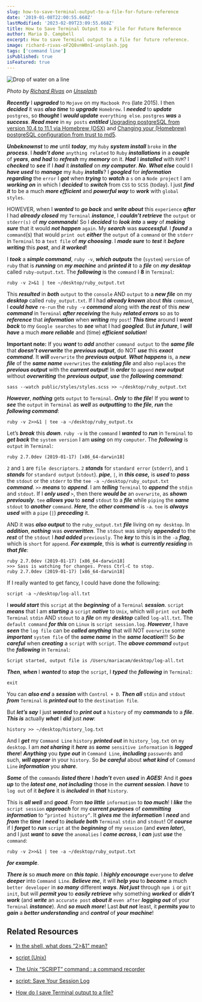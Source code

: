 ```yaml
---
slug: how-to-save-terminal-output-to-a-file-for-future-reference
date: '2019-01-08T22:00:55.668Z'
lastModified: '2023-02-09T23:09:55.668Z'
title: How to Save Terminal Output to a File for Future Reference
author: Maria D. Campbell
excerpt: How to save Terminal output to a file for future reference.
image: richard-rivas-oF2Q8vnW0nI-unsplash.jpg
tags: ['command line']
isPublished: true
isFeatured: true
---
```


![Drop of water on a line](richard-rivas-oF2Q8vnW0nI-unsplash.jpg)

*Photo by [Richard Rivas](https://unsplash.com/@richardrivas) on [Unsplash](https://unsplash.com/photos/oF2Q8vnW0nI)*

***Recently*** I ***upgraded*** to `Mojave` on my `Macbook Pro` (late 2015). I then
***decided*** it was ***also time*** to ***upgrade*** `Homebrew`. I ***needed*** to ***update*** `postgres`, so ***thought*** I ***would update*** `everything else`. `postgres` ***was*** a ***success***. ***Read more*** in `my posts` ***entitled*** [Upgrading postgreSQL from version 10.4 to 11.1 via Homebrew (OSX)](/posts/upgrading-postgresql-from-version-104-to-111-via-homebrew-osx/) and [Changing your (Homebrew) postgreSQL configuration from trust to md5](/posts/changing-your-homebrew-postgresql-configuration-from-trust-to-md5/).

***Unbeknownst*** to ***me*** until ***today***, my `Ruby` ***system install*** `broke` in ***the process***. I ***hadn’t done*** `anything related` to `Ruby` ***installations*** in a ***couple*** of ***years***, ***and had*** to ***refresh*** my ***memory*** on it. ***Had*** I ***installed*** with `RVM`? I ***checked*** to ***see*** if I ***had*** it ***installed*** on ***my computer***. ***No***. ***What else*** could I ***have used*** to
**_manage_** my `Ruby` ***installs***? I ***googled*** for ***information regarding*** the `error`
I ***got*** when ***trying*** to ***watch*** a `s` on a `Node project` I am ***working on*** in which I ***decided*** to ***switch*** from `CSS` to `SCSS` (today). I just ***find it*** to
be a much ***more efficient*** and ***powerful way*** to ***work*** with `global styles`.

HOWEVER, when I ***wanted*** to ***go back*** and ***write about*** this `experience` ***after*** I had ***already closed*** my `Terminal` **_instance_**, I ***couldn’t retrieve*** the `output`
or `stderr(s)` of ***my commands***! So I ***decided*** to ***look into*** a ***way*** of ***making sure*** that it would ***not happen*** `again`. My ***search*** was ***successful***. I ***found*** a `command`(s) that would `print out` ***either*** the `output` of a `command` or the `stderr` in
`Terminal` to a `text file` of ***my choosing***. I ***made sure*** to ***test*** it ***before writing*** this ***post***, and ***it worked***!

I ***took*** a ***simple command***, `ruby -v`, ***which outputs*** the (`system`) `version` of `ruby` that is ***running*** on ***my machine*** and ***printed it*** to a ***file*** on ***my desktop*** called `ruby-output.txt`. The ***following*** is the `command` I **8** in `Terminal`:

```shell
ruby -v 2>&1 | tee ~/desktop/ruby_output.txt
```

This **_resulted_** in ***both*** `output` to the `console` AND `output` to a **_new file_** on my ***desktop*** called `ruby_output.txt`. If I had ***already known*** about
***this*** `command`, I ***could have*** `re-run` the `ruby -v` ***command*** along with ***the rest*** of this ***new command*** in `Terminal` ***after receiving*** the `Ruby` ***related errors*** so as to ***reference*** that ***information*** when ***writing*** my `post`! ***This time*** around I ***went back*** to my `Google searches` to ***see*** what I had ***googled***. But ***in future***, I ***will have*** a much ***more reliable*** and (time) ***efficient solution***!

**Important note:** If you ***want*** to ***add*** another `command output` to the
**_same file_** that **_doesn’t overwrite_** the ***previous output***, do NOT ***use***
this ***exact command***. It **_will_** `overwrite` the ***previous output***. ***What
happens*** is, a ***new file*** of the ***same name*** `overwrites` the ***existing file*** and also
`replaces` the ***previous output*** with the ***current output***! In ***order*** to `append`
**_new output_** without **_overwriting_** the ***previous output***, ***use*** the
***following command***:

```shell
sass --watch public/styles/styles.scss >> ~/desktop/ruby_output.txt
```

**_However_**, ***nothing*** gets `output` to `Terminal`. ***Only*** to ***the file***! If you
***want*** to ***see*** the `output` in `Terminal` as ***well*** as ***outputting*** to ***the file***, ***run*** the ***following command***:

```shell
ruby -v 2>>&1 | tee -a ~/desktop/ruby_output.tx
```

Let’s ***break*** this ***down***. `ruby -v` is the `command` I ***wanted*** to ***run*** in `Terminal` to ***get back*** the `system version` I am ***using*** on my `computer`. The ***following*** is `output` in `Terminal`:

```shell
ruby 2.7.0dev (2019-01-17) [x86_64-darwin18]
```

`2` and `1` are `file descriptors`. `2` ***stands*** for `standard error` (`stderr`),
and `1` ***stands*** for `standard output` (`stdout`). ***pipe***, `|`, in ***this case,*** is
***used*** to **_pass_** the `stdout` or the `stderr` to the
`tee -a ~/desktop/ruby_output.txt` ***command***. `>>` ***means*** to ***append***. I am ***telling*** `Terminal` to **_append_** the `stdin` and `stdout`. If I ***only used*** `>`, then
there ***would be*** an `overwrite`, as ***shown previously***. `tee` ***allows you*** to
**_send_** `stdout` to a ***file*** while `piping` the **_same_** `stdout` to
**_another_** `command`. ***Here***, the **_other command_** is `-a`. `tee` is
***always used*** with a `pipe` (`|`) **_preceding_** it.

AND it was ***also output*** to the `ruby_output.txt` ***file*** living on `my desktop`. In
***addition***, **_nothing_** was **_overwritten_**. The `stdout` was simply **_appended_**
to the ***rest*** of the `stdout` I ***had added*** `previously`. The ***key*** to this is in the `-a` **_flag_**, which is `short` for `append`. ***For example***, this is ***what*** is
***currently residing*** in ***that file***:

```shell
ruby 2.7.0dev (2019-01-17) [x86_64-darwin18]
>>> Sass is watching for changes. Press Ctrl-C to stop.
ruby 2.7.0dev (2019-01-17) [x86_64-darwin18]
```

If I really wanted to get fancy, I could have done the following:

```shell
script -a ~/desktop/log-all.txt
```

I ***would start*** this `script` at the **_beginning_** of a `Terminal` ***session***.
`script` ***means*** that I am ***starting*** a `script` **_native_** to `Unix`, which
will `print out` **_both_** `Terminal` `stdin` AND `stdout` to a ***file*** on my
***desktop*** called `log-all.txt`. The `default command` ***for this*** on `Linux` is
`script session.log`. ***However***, I have ***seen*** the `log file` can be ***called anything***
that will NOT `overwrite` some ***important*** `system file` of the ***same name*** in the ***same location***!!! So ***be careful*** when ***creating*** a `script` with `script`. The ***above
command*** `output` the ***following*** in `Terminal`:

```shell
Script started, output file is /Users/mariacam/desktop/log-all.txt
```

**_Then_**, ***when*** I ***wanted*** to ***stop*** the `script`, I ***typed*** the ***following*** in `Terminal`:

```shell
exit
```

You can ***also end*** a ***session*** with `Control + D`. ***Then all*** `stdin` and `stdout`
***from*** `Terminal` is ***printed out*** to the `destination file`.

But ***let’s say*** I just ***wanted*** to ***print out*** a `history` of my ***commands*** to a ***file***. ***This is*** actually ***what*** I ***did*** just ***now***:

```shell
history >> ~/desktop/history_log.txt
```

And I ***get*** my `Command Line` `history` ***printed out*** in `history_log.txt` on
`my desktop`. I am ***not sharing*** it ***here*** as ***some*** `sensitive information` is ***logged there***! ***Anything*** you **_type out_** in `Command Line`, **_including_**
`passwords` and such, **_will appear_** in your `history`. So ***be careful***
about ***what kind*** of `Command Line` **_information_** you ***share***.

***Some*** of the `commands` ***listed there*** I ***hadn’t*** even ***used*** in ***AGES***! And it ***goes up*** to the ***latest one***, ***not including*** those in the ***current session***. I ***have*** to `log out` of it ***before*** it is ***included*** in ***that*** `history`.

This is ***all well*** and ***good***. From ***too little*** `information` to ***too much***! I ***like*** the `script session` ***approach*** for my ***current purposes*** of ***committing information*** to `“printed history”`. It ***gives me*** the ***information*** I ***need*** and ***from*** the ***time*** I ***need*** to ***include both*** `Terminal` `stdin` and `stdout`! Of ***course*** if I ***forget*** to ***run*** `script` at the ***beginning*** of my `session` (and ***even later***), and I just ***want*** to ***save*** the `anomalies` I ***come across***, I ***can*** just ***use*** the `command`:

```shell
ruby -v 2>>&1 | tee -a ~/desktop/ruby_output.txt
```

***for example***.

***There is*** so ***much more*** on ***this topic***. I ***highly encourage*** `everyone` to ***delve deeper*** into `Command Line`. ***Believe me***, it will ***help you*** to ***become*** a much `better developer` in ***so many*** different ***ways***. ***Not just*** through `npm i` or `git init`, but will ***permit you*** to ***easily retrieve*** why something ***worked*** or ***didn’t work*** (and ***write*** an `accurate post` ***about it*** `even after` ***logging out*** of your `Terminal` **_instance_**). And ***so much more***! Last ***but not*** least, it ***permits you*** to ***gain*** a ***better understanding*** and ***control*** of ***your machine***!

## Related Resources

- [In the shell, what does “2>&1” mean?](https://stackoverflow.com/questions/818255/in-the-shell-what-does-21-mean)

- [script (Unix)](<https://en.wikipedia.org/wiki/Script_(Unix)>)

- [The Unix “SCRIPT” command : a command recorder](https://www.ibm.com/developerworks/community/blogs/nix/entry/the_unix_script_command_a_command_recorder2?lang=en)

- [script: Save Your Session Log](https://www.unixtutorial.org/script-save-your-session-log)

- [How do I save Terminal output to a file?](https://askubuntu.com/questions/420981/how-do-i-save-terminal-output-to-a-file)
